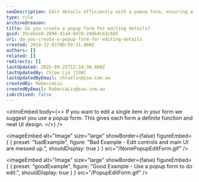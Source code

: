 ```yaml
---
seoDescription: Edit details efficiently with a popup form, ensuring a clean UI design and focused functionality.
type: rule
archivedreason:
title: Do you create a popup form for editing details?
guid: 35ceb1e9-2896-41a4-8478-2ddb4cb3cbd5
uri: do-you-create-a-popup-form-for-editing-details
created: 2014-12-01T00:59:31.000Z
authors: []
related: []
redirects: []
lastUpdated: 2025-09-25T12:24:38.000Z
lastUpdatedBy: Chloe Lin [SSW]
lastUpdatedByEmail: chloelin@ssw.com.au
createdBy: RebeccaLiu
createdByEmail: RebeccaLiu@ssw.com.au
isArchived: false
---
```


<introEmbed
  body={<>
If you want to edit a single item in your form we suggest you use a popup form. This gives each form a definite function and neat UI design.
  </>}
/>

<imageEmbed
  alt="Image"
  size="large"
  showBorder={false}
  figureEmbed={ {
    preset: "badExample",
    figure: "Bad Example - Edit controls and main UI are messed up.",
    shouldDisplay: true
  } }
  src="/NonePopupEditForm.gif"
/>


<imageEmbed
  alt="Image"
  size="large"
  showBorder={false}
  figureEmbed={ {
    preset: "goodExample",
    figure: "Good Example - Use a popup form to do edit.",
    shouldDisplay: true
  } }
  src="/PopupEditForm.gif"
/>
